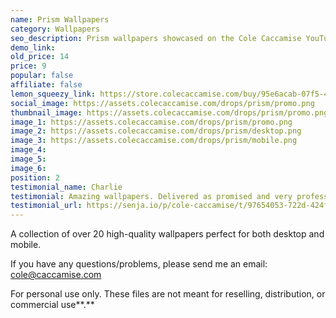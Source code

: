 ```yaml
---
name: Prism Wallpapers
category: Wallpapers
seo_description: Prism wallpapers showcased on the Cole Caccamise YouTube channel.
demo_link:
old_price: 14
price: 9
popular: false
affiliate: false
lemon_squeezy_link: https://store.colecaccamise.com/buy/95e6acab-07f5-4742-8f14-6933e9f04579
social_image: https://assets.colecaccamise.com/drops/prism/promo.png
thumbnail_image: https://assets.colecaccamise.com/drops/prism/promo.png
image_1: https://assets.colecaccamise.com/drops/prism/promo.png
image_2: https://assets.colecaccamise.com/drops/prism/desktop.png
image_3: https://assets.colecaccamise.com/drops/prism/mobile.png
image_4:
image_5:
image_6:
position: 2
testimonial_name: Charlie
testimonial: Amazing wallpapers. Delivered as promised and very professional.
testimonial_url: https://senja.io/p/cole-caccamise/t/97654053-722d-424f-8d2d-663e873e0c22
---
```


A collection of over 20 high-quality wallpapers perfect for both desktop and
mobile.

If you have any questions/problems, please send me an email:
[cole@caccamise.com](mailto:cole@caccamise.com)

For personal use only. These files are not meant for reselling, distribution, or
commercial use**.**

